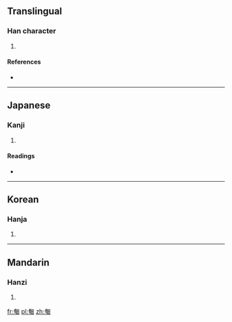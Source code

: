 ==Translingual==

===Han character===
{{Han char|rn=20|rad=勹|as=08|sn=10|four=2772<sub>0</sub>|canj=心大中山 (PKLU)|ids=⿹[[勹]][[奄]]}}

# {{defn|Han|sort=勹08}}

====References====
* {{Han ref|kx=0151.210|dkj=02532|dj=0341.060|hdz=10259.110|uh=530E|ud=21262|bh=D0EE|bd=53486}}

----

==Japanese==

===Kanji===
{{ja-kanji|grade=|rs=勹08}}

# {{defn|lang=ja|sort=勹08}}

====Readings====
* {{ja-readings|on=[[おう]] (ō)|kun=[[おごらない]] (ogoranai)}}

----

==Korean==

===Hanja===
{{ko-hanja|hangeul=압|rv=ap|mr=ap}}

# {{defn|lang=ko|sort=勹08}}

----

==Mandarin==

===Hanzi===
{{cmn-hanzi|pin=[[àn]] ([[an4]])|wg=an<sup>4</sup>}}

# {{defn|lang=cmn|sort=勹08}}

[[fr:匎]]
[[pl:匎]]
[[zh:匎]]